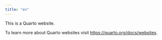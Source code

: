 ```yaml
---
title: "en"
---
```


This is a Quarto website.

To learn more about Quarto websites visit <https://quarto.org/docs/websites>.
